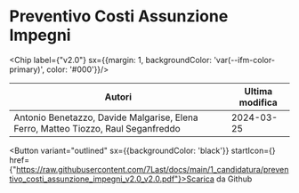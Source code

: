 

# Preventivo Costi Assunzione Impegni

<Chip label={"v2.0"} sx={{margin: 1, backgroundColor: 'var(--ifm-color-primary)', color: '#000'}}/>



|                                      Autori                                     |Ultima modifica|
|---------------------------------------------------------------------------------|---------------|
|Antonio Benetazzo, Davide Malgarise, Elena Ferro, Matteo Tiozzo, Raul Seganfreddo|   2024-03-25  |

<Button variant="outlined" sx={{backgroundColor: 'black'}} startIcon={<GithubIcon />} href={"https://raw.githubusercontent.com/7Last/docs/main/1_candidatura/preventivo_costi_assunzione_impegni_v2.0_v2.0.pdf"}>Scarica da Github</Button>